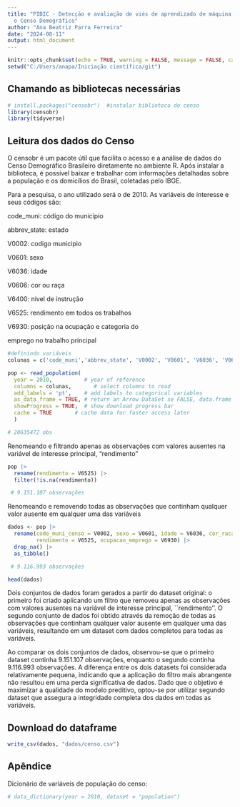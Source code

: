 ```yaml
---
title: "PIBIC - Detecção e avaliação de viés de aprendizado de máquina utilizando
  o Censo Demográfico"
author: "Ana Beatriz Parra Ferreira"
date: "2024-08-11"
output: html_document
---
```


```r
knitr::opts_chunk$set(echo = TRUE, warning = FALSE, message = FALSE, cache.lazy = FALSE) 
setwd("C:/Users/anapa/Iniciação científica/git")
```

## Chamando as bibliotecas necessárias

```r
# install.packages("censobr")  #instalar biblioteca do censo
library(censobr)
library(tidyverse)
```

## Leitura dos dados do Censo

O censobr é um pacote útil que facilita o acesso e a análise de dados do Censo Demográfico Brasileiro diretamente no ambiente R. Após instalar a biblioteca, é possível baixar e trabalhar com informações detalhadas sobre a população e os domicílios do Brasil, coletadas pelo IBGE. 

Para a pesquisa, o ano utilizado será o de 2010. As variáveis de interesse e seus códigos são: 

code_muni: código do município

abbrev_state: estado

V0002: codigo municipio

V0601: sexo

V6036: idade

V0606: cor ou raça

V6400: nível de instrução 

V6525: rendimento em todos os trabalhos

V6930: posição na ocupação e categoria do

emprego no trabalho principal


```r
#definindo variáveis
colunas = c('code_muni','abbrev_state', 'V0002', 'V0601', 'V6036', 'V0606','V6400','V6525','V6930')

pop <- read_population(
  year = 2010,          # year of reference
  columns = colunas,       # select columns to read
  add_labels = 'pt',    # add labels to categorical variables
  as_data_frame = TRUE, # return an Arrow DataSet se FALSE, data.frame se TRUE
  showProgress = TRUE,  # show download progress bar
  cache = TRUE       # cache data for faster access later
  )

# 20635472 obs
```


Renomeando e filtrando apenas as observações com valores ausentes na variável de interesse principal, "rendimento"
```r
pop |>
  rename(rendimento = V6525) |>
  filter(!is.na(rendimento))

 # 9.151.107 observações
```

Renomeando e removendo todas as observações que continham qualquer valor ausente em qualquer uma das variáveis

```r
dados <- pop |> 
  rename(code_muni_censo = V0002, sexo = V0601, idade = V6036, cor_raca = V0606, nivel_instrucao = V6400, 
         rendimento = V6525, ocupacao_emprego = V6930) |> 
  drop_na() |> 
  as_tibble()

 # 9.116.993 observações

head(dados)
```

Dois conjuntos de dados foram gerados a partir do dataset original: o primeiro foi criado aplicando um filtro que removeu apenas as observações com valores ausentes na variável de interesse principal, ``rendimento''. O segundo conjunto de dados foi obtido através da remoção de todas as observações que continham qualquer valor ausente em qualquer uma das variáveis, resultando em um dataset com dados completos para todas as variáveis.

Ao comparar os dois conjuntos de dados, observou-se que o primeiro dataset continha 9.151.107 observações, enquanto o segundo continha 9.116.993 observações. A diferença entre os dois datasets foi considerada relativamente pequena, indicando que a aplicação do filtro mais abrangente não resultou em uma perda significativa de dados. Dado que o objetivo é maximizar a qualidade do modelo preditivo, optou-se por utilizar segundo dataset que assegura a integridade completa dos dados em todas as variáveis.

## Download do dataframe

```r
write_csv(dados, "dados/censo.csv") 
```

## Apêndice

Dicionário de variáveis de população do censo: 

```r
# data_dictionary(year = 2010, dataset = "population")
```